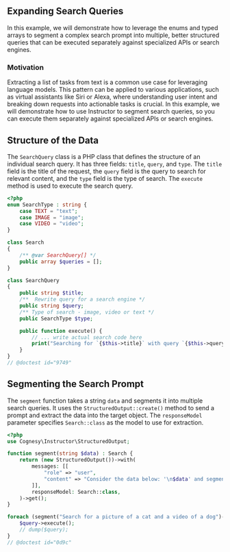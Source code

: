 ## Expanding Search Queries

In this example, we will demonstrate how to leverage the enums and typed arrays to segment a complex search prompt into multiple, better structured queries that can be executed separately against specialized APIs or search engines.

### Motivation

Extracting a list of tasks from text is a common use case for leveraging language models. This pattern can be applied to various applications, such as virtual assistants like Siri or Alexa, where understanding user intent and breaking down requests into actionable tasks is crucial. In this example, we will demonstrate how to use Instructor to segment search queries, so you can execute them separately against specialized APIs or search engines.


## Structure of the Data

The `SearchQuery` class is a PHP class that defines the structure of an individual search query. It has three fields: `title`, `query`, and `type`. The `title` field is the title of the request, the `query` field is the query to search for relevant content, and the `type` field is the type of search. The `execute` method is used to execute the search query.

```php
<?php
enum SearchType : string {
    case TEXT = "text";
    case IMAGE = "image";
    case VIDEO = "video";
}

class Search
{
    /** @var SearchQuery[] */
    public array $queries = [];
}

class SearchQuery
{
    public string $title;
    /**  Rewrite query for a search engine */
    public string $query;
    /** Type of search - image, video or text */
    public SearchType $type;

    public function execute() {
        // ... write actual search code here
        print("Searching for `{$this->title}` with query `{$this->query}` using `{$this->type->value}`\n");
    }
}
// @doctest id="9749"
```


## Segmenting the Search Prompt

The `segment` function takes a string `data` and segments it into multiple search queries. It uses the `StructuredOutput::create()` method to send a prompt and extract the data into the target object. The `responseModel` parameter specifies `Search::class` as the model to use for extraction.

```php
<?php
use Cognesy\Instructor\StructuredOutput;

function segment(string $data) : Search {
    return (new StructuredOutput())->with(
        messages: [[
            "role" => "user",
            "content" => "Consider the data below: '\n$data' and segment it into multiple search queries",
        ]],
        responseModel: Search::class,
    )->get();
}

foreach (segment("Search for a picture of a cat and a video of a dog")->queries as $query) {
    $query->execute();
    // dump($query);
}
// @doctest id="0d9c"
```
